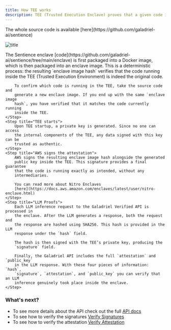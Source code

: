 ```yaml
---
title: How TEE works
description: TEE (Trusted Execution Enclave) proves that a given code is running as expected
---
```


<Info>
    The whole source code is available
    [here](https://github.com/galadriel-ai/sentience)
</Info>

![title](/images/tee.png)

<Steps>
    <Step title="Code gets packed into TEE">
        The Sentience enclave
        [code](https://github.com/galadriel-ai/sentience/tree/main/enclave) is
        first packaged into a Docker image, which
        is then packaged into an enclave image. This is a deterministic process:
        the resulting `enclave image hash` verifies that the code running inside
        the TEE (Trusted Execution Environment) is indeed the original code.

        To confirm which code is running in the TEE, take the source code and
        generate a new enclave image. If you end up with the same `enclave image
        hash`, you have verified that it matches the code currently running
        inside the TEE.
    </Step>
    <Step title="TEE starts">
        Upon TEE startup, a private key is generated. Since no one can access
        the internal components of the TEE, any data signed with this key can be
        trusted as authentic.
    </Step>
    <Step title="AWS signs the attestation">
        AWS signs the resulting enclave image hash alongside the generated
        public key inside the TEE. This signature provides a final guarantee
        that the code is running exactly as intended, without any
        intermediaries.

        You can read more about Nitro Enclaves
        [here](https://docs.aws.amazon.com/enclaves/latest/user/nitro-enclave.html)
    </Step>
    <Step title="LLM Proofs">
        Each LLM inference request to the Galadriel Verified API is processed in
        the enclave. After the LLM generates a response, both the request and
        the response are hashed using SHA256. This hash is provided in the LLM
        response under the `hash` field.

        The hash is then signed with the TEE’s private key, producing the
        `signature` field.

        Finally, the Galadriel API includes the full `attestation` and `public_key`
        in the LLM response. With these four pieces of information: `hash`,
        `signature`, `attestation`, and `public_key` you can verify that an LLM
        inference genuinely took place inside the enclave.
    </Step>
</Steps>

### What's next?
* To see more details about the API check out the full [API docs](/api-reference/verified-chat-completion-API)
* To see how to verify the signatures [Verify Signatures](/for-agents-developers/verify-signatures)
* To see how to verify the attestation [Verify Attestation](/for-agents-developers/verify-attestation)